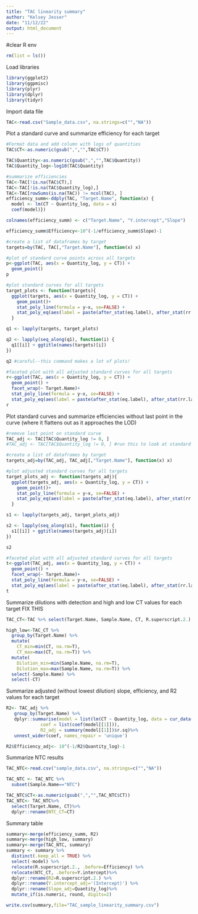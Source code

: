 ---
title: "TAC linearity summary"
author: "Kelsey Jesser"
date: "11/12/22"
output: html_document
---
#clear R env
```{r message=FALSE, warning=FALSE}
rm(list = ls())
```

Load libraries
```{r message=FALSE, warning=FALSE}
library(ggplot2)
library(ggpmisc)
library(plyr)
library(dplyr)
library(tidyr)
```

Import data file
```{r message=FALSE, warning=FALSE}
TAC<-read.csv("Sample_data.csv", na.strings=c("","NA"))
```

Plot a standard curve and summarize efficiency for each target
```{r message=FALSE, warning=FALSE}
#Format data and add column with logs of quantities
TAC$CT<-as.numeric(gsub(",","",TAC$CT))

TAC$Quantity<-as.numeric(gsub(",","",TAC$Quantity))
TAC$Quantity_log<-log10(TAC$Quantity)

#summarize efficiencies
TAC<-TAC[!is.na(TAC$CT),]
TAC<-TAC[!is.na(TAC$Quantity_log),]
TAC<-TAC[rowSums(is.na(TAC)) != ncol(TAC), ]
efficiency_summ<-ddply(TAC, "Target.Name", function(x) {
  model <- lm(CT ~ Quantity_log, data = x)
  coef(model)})

colnames(efficiency_summ) <- c("Target.Name", "Y.intercept","Slope")

efficiency_summ$Efficiency<-10^(-1/efficiency_summ$Slope)-1

#create a list of dataframes by target
targets=by(TAC, TAC[,"Target.Name"], function(x) x)

#plot of standard curve points across all targets
p<-ggplot(TAC, aes(x = Quantity_log, y = CT)) +
  geom_point()
p

#plot standard curves for all targets
target_plots <- function(targets){
  ggplot(targets, aes(x = Quantity_log, y = CT)) +
    geom_point()+
    stat_poly_line(formula = y~x, se=FALSE) +
    stat_poly_eq(aes(label = paste(after_stat(eq.label), after_stat(rr.label), sep = "*\", \"*")), formula= y~x, label.y=0.25)
  }

q1 <- lapply(targets, target_plots) 

q2 <- lapply(seq_along(q1), function(i) { 
  q1[[i]] + ggtitle(names(targets)[i])
})

q2 #careful--this command makes a lot of plots!

#faceted plot with all adjusted standard curves for all targets
r<-ggplot(TAC, aes(x = Quantity_log, y = CT)) +
  geom_point() +
  facet_wrap(~ Target.Name)+
  stat_poly_line(formula = y~x, se=FALSE) +
  stat_poly_eq(aes(label = paste(after_stat(eq.label), after_stat(rr.label), sep = "*\", \"*")), formula= y~x, label.y=20)
r
```

Plot standard curves and summarize efficiencies without last point in the curve (where it flattens out as it approaches the LOD)
```{r message=FALSE, warning=FALSE}
#remove last point on standard curve
TAC_adj <- TAC[TAC$Quantity_log != 0, ]
#TAC_adj <- TAC[TAC$Quantity_log != 0, ] #run this to look at standard curves without last two dilutions to improve efficencies of AMR gene assays and other targets with lower LODs

#create a list of dataframes by target
targets_adj=by(TAC_adj, TAC_adj[,"Target.Name"], function(x) x)

#plot adjusted standard curves for all targets
target_plots_adj <- function(targets_adj){
  ggplot(targets_adj, aes(x = Quantity_log, y = CT)) +
    geom_point()+
    stat_poly_line(formula = y~x, se=FALSE) +
    stat_poly_eq(aes(label = paste(after_stat(eq.label), after_stat(rr.label), sep = "*\", \"*")), formula= y~x, label.y=0.25)
  }

s1 <- lapply(targets_adj, target_plots_adj) 

s2 <- lapply(seq_along(s1), function(i) { 
  s1[[i]] + ggtitle(names(targets_adj)[i])
})

s2

#faceted plot with all adjusted standard curves for all targets
t<-ggplot(TAC_adj, aes(x = Quantity_log, y = CT)) +
  geom_point() +
  facet_wrap(~ Target.Name)+
  stat_poly_line(formula = y~x, se=FALSE) +
  stat_poly_eq(aes(label = paste(after_stat(eq.label), after_stat(rr.label), sep = "*\", \"*")), formula= y~x, label.y=20)
t

```

Summarize dilutions with detection and high and low CT values for each target FIX THIS
```{r message=FALSE, warning=FALSE}
TAC_CT<-TAC %>% select(Target.Name, Sample.Name, CT, R.superscript.2.)

high_low<-TAC_CT %>% 
  group_by(Target.Name) %>%
  mutate(
    CT_min=min(CT, na.rm=T),
    CT_max=max(CT, na.rm=T)) %>%
  mutate(
    Dilution_min=min(Sample.Name, na.rm=T), 
    Dilution_max=max(Sample.Name, na.rm=T)) %>%
  select(-Sample.Name) %>%
  select(-CT)
```

Summarize adjusted (without lowest dilution) slope, efficiency, and R2 values for each target 
```{r message=FALSE, warning=FALSE}
R2<- TAC_adj %>%
   group_by(Target.Name) %>%
   dplyr::summarise(model = list(lm(CT ~ Quantity_log, data = cur_data())),
             coef = list(coef(model[[1]])),
             R2_adj = summary(model[[1]])$r.sq)%>%
   unnest_wider(coef, names_repair = 'unique')

R2$Efficiency_adj<- 10^(-1/R2$Quantity_log)-1
```

Summarize NTC results
```{r message=FALSE, warning=FALSE}
TAC_NTC<-read.csv("sample_data.csv", na.strings=c("","NA"))

TAC_NTC <- TAC_NTC %>%
  subset(Sample.Name=="NTC")

TAC_NTC$CT<-as.numeric(gsub(",","",TAC_NTC$CT))
TAC_NTC<- TAC_NTC%>% 
  select(Target.Name, CT)%>%
  dplyr::rename(NTC_CT=CT)

```

Summary table
```{r message=FALSE, warning=FALSE}
summary<-merge(efficiency_summ, R2)
summary<-merge(high_low, summary)
summary<-merge(TAC_NTC, summary)
summary <- summary %>% 
  distinct(.keep_all = TRUE) %>%
  select(-model) %>%
  relocate(R.superscript.2., .before=Efficiency) %>%
  relocate(NTC_CT, .before=Y.intercept)%>%
  dplyr::rename(R2=R.superscript.2.) %>%
  dplyr::rename(Y.intercept_adj='(Intercept)') %>%
  dplyr::rename(Slope_adj=Quantity_log)%>%
  mutate_if(is.numeric, round, digits=2)

write.csv(summary,file="TAC_sample_linearity_summary.csv")
```

